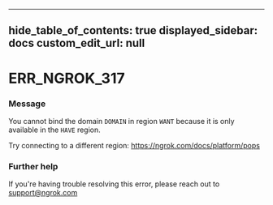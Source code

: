 
---
hide_table_of_contents: true
displayed_sidebar: docs
custom_edit_url: null
---


# ERR_NGROK_317

### Message
You cannot bind the domain `DOMAIN` in region
`WANT` because it is only available in the `HAVE` region.

Try connecting to a different region: https://ngrok.com/docs/platform/pops

### Further help
If you're having trouble resolving this error, please reach out to [support@ngrok.com](mailto:support@ngrok.com?subject=Help%20with%20ERR_NGROK_317)


<ErrorDetails error='err_ngrok_317' />
